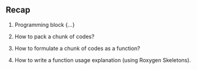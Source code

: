 ## Recap

 1. Programming block {...}
 
 2. How to pack a chunk of codes? 
 
 3. How to formulate a chunk of codes as a function?
 
 4. How to write a function usage explanation (using Roxygen Skeletons).
